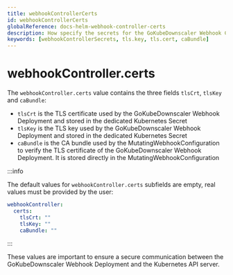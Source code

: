 ```yaml
---
title: webhookControllerCerts
id: webhookControllerCerts
globalReference: docs-helm-webhook-controller-certs
description: How specify the secrets for the GoKubeDownscaler Webhook Certs for the Secret and MutatingWebhookConfiguration
keywords: [webhookControllerSecrets, tls.key, tls.cert, caBundle]
---
```


# webhookController.certs

The `webhookController.certs` value contains the three fields `tlsCrt`, `tlsKey` and `caBundle`:

- `tlsCrt` is the TLS certificate used by the GoKubeDownscaler Webhook Deployment and stored in the dedicated Kubernetes Secret
- `tlsKey` is the TLS key used by the GoKubeDownscaler Webhook Deployment and stored in the dedicated Kubernetes Secret
- `caBundle` is the CA bundle used by the MutatingWebhookConfiguration to verify the TLS certificate of the GoKubeDownscaler Webhook Deployment.
  It is stored directly in the MutatingWebhookConfiguration

:::info

The default values for `webhookController.certs` subfields are empty, real values must be provided by the user:

```yaml
webhookController:
  certs:
    tlsCrt: ""
    tlsKey: ""
    caBundle: ""
```

:::

These values are important to ensure a secure communication between the GoKubeDownscaler Webhook Deployment and the Kubernetes API server.
